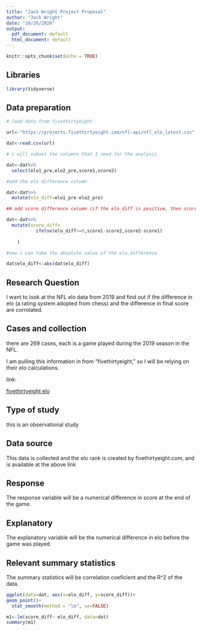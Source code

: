 ```yaml
---
title: "Jack Wright Project Proposal"
author: "Jack Wright"
date: "10/26/2020"
output:
  pdf_document: default
  html_document: default
---
```


```r
knitr::opts_chunk$set(echo = TRUE)
```


## Libraries
```r
library(tidyverse)
```








## Data preparation

```r
# load data from fivethirtyeight

url<-"https://projects.fivethirtyeight.com/nfl-api/nfl_elo_latest.csv"

dat<-read.csv(url)

# i will subset the columns that I need for the analysis

dat<-dat%>%
  select(elo1_pre,elo2_pre,score1,score2)

#add the elo difference column

dat<-dat%>%
  mutate(elo_diff=elo1_pre-elo2_pre)

## add score difference column (if the elo_diff is positive, then score1-score2, if negative score2-score1)

dat<-dat%>%
  mutate(score_diff=
           ifelse(elo_diff>=0,score1-score2,score2-score1)
    
    )

#now i can take the absolute value of the elo_difference

dat$elo_diff<-abs(dat$elo_diff)

```


## Research Question

I want to look at the NFL elo data from 2019 and find out if the difference in elo (a rating system adopted from chess) and the difference in final score are corrolated.


## Cases and collection

there are 269 cases, each is a game played during the 2019 season in the NFL. 

I am pulling this information in from "fivethirtyeight," so I will be relying on their elo calculations. 

link:

[fivethirtyeight elo](https://projects.fivethirtyeight.com/nfl-api/nfl_elo_latest.csv)

## Type of study

this is an observational study


## Data source

This data is collected and the elo rank is created by fivethirtyeight.com, and is available at the above link



## Response

The response variable will be a numerical difference in score at the end of the game. 

## Explanatory

The explanatory variable will be the numerical difference in elo before the game was played. 

## Relevant summary statistics

The summary statistics will be correlation coeficient and the R^2 of the data.

```r
ggplot(data=dat, aes(x=elo_diff, y=score_diff))+
geom_point()+
  stat_smooth(method = "lm", se=FALSE)
```

```r
m1<-lm(score_diff~ elo_diff, data=dat)
summary(m1)
```


